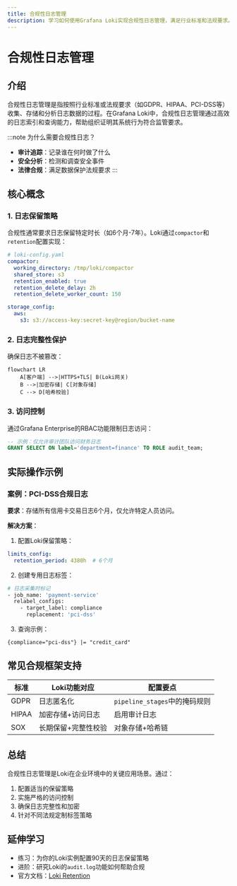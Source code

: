 ```yaml
---
title: 合规性日志管理
description: 学习如何使用Grafana Loki实现合规性日志管理，满足行业标准和法规要求。
---
```


# 合规性日志管理

## 介绍

合规性日志管理是指按照行业标准或法规要求（如GDPR、HIPAA、PCI-DSS等）收集、存储和分析日志数据的过程。在Grafana Loki中，合规性日志管理通过高效的日志索引和查询能力，帮助组织证明其系统行为符合监管要求。

:::note 为什么需要合规性日志？
- **审计追踪**：记录谁在何时做了什么
- **安全分析**：检测和调查安全事件
- **法律合规**：满足数据保护法规要求
:::

## 核心概念

### 1. 日志保留策略

合规性通常要求日志保留特定时长（如6个月-7年）。Loki通过`compactor`和`retention`配置实现：

```yaml
# loki-config.yaml
compactor:
  working_directory: /tmp/loki/compactor
  shared_store: s3
  retention_enabled: true
  retention_delete_delay: 2h
  retention_delete_worker_count: 150

storage_config:
  aws:
    s3: s3://access-key:secret-key@region/bucket-name
```

### 2. 日志完整性保护

确保日志不被篡改：

```mermaid
flowchart LR
    A[客户端] -->|HTTPS+TLS| B(Loki网关)
    B -->|加密存储| C[对象存储]
    C --> D[哈希校验]
```

### 3. 访问控制

通过Grafana Enterprise的RBAC功能限制日志访问：

```sql
-- 示例：仅允许审计团队访问财务日志
GRANT SELECT ON label='department=finance' TO ROLE audit_team;
```

## 实际操作示例

### 案例：PCI-DSS合规日志

**要求**：存储所有信用卡交易日志6个月，仅允许特定人员访问。

**解决方案**：

1. 配置Loki保留策略：
```yaml
limits_config:
  retention_period: 4380h  # 6个月
```

2. 创建专用日志标签：
```bash
# 日志采集时标记
- job_name: 'payment-service'
  relabel_configs:
    - target_label: compliance
      replacement: 'pci-dss'
```

3. 查询示例：
```logql
{compliance="pci-dss"} |= "credit_card"
```

## 常见合规框架支持

| 标准       | Loki功能对应                 | 配置要点                     |
|------------|-----------------------------|----------------------------|
| GDPR       | 日志匿名化                  | `pipeline_stages`中的掩码规则 |
| HIPAA      | 加密存储+访问日志           | 启用审计日志                |
| SOX        | 长期保留+完整性校验         | 对象存储+哈希链            |

## 总结

合规性日志管理是Loki在企业环境中的关键应用场景。通过：

1. 配置适当的保留策略
2. 实施严格的访问控制
3. 确保日志完整性和加密
4. 针对不同法规定制标签策略

## 延伸学习

- 练习：为你的Loki实例配置90天的日志保留策略
- 进阶：研究Loki的`audit.log`功能如何帮助合规
- 官方文档：[Loki Retention](https://grafana.com/docs/loki/latest/operations/storage/retention/)
